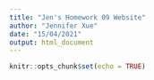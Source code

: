 ```yaml
---
title: "Jen's Homework 09 Website"
author: "Jennifer Xue"
date: "15/04/2021"
output: html_document
---
```


```r
knitr::opts_chunk$set(echo = TRUE)
```

